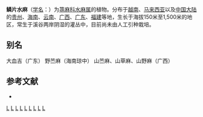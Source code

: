 {{Speciesbox 
| taxon = Debregeasia squamata
| status = NE
| status_system = IUCN3.1
| authority =  King ex Hook. f.
}}

'''鳞片水麻'''（[[学名|学名]]：{{lang|la|''Debregeasia squamata''}}）为[[荨麻科|荨麻科]][[水麻属|水麻属]]的植物。分布于[[越南|越南]]、[[马来西亚|马来西亚]]以及[[中国大陆|中国大陆]]的[[贵州|贵州]]、[[海南|海南]]、[[云南|云南]]、[[广西|广西]]、[[广东|广东]]、[[福建|福建]]等地，生长于海拔150米至1,500米的地区，常生于溪谷两岸阴湿的灌丛中，目前尚未由人工引种栽培。

== 别名 ==
大血吉（广东） 野苎麻（海南琼中） 山苎麻、山草麻、山野麻（广西）

== 参考文献 ==
<div class="references-small">
* {{cite web| url =http://www.bioinfo.cn/db05/KmzwSpecies.php?action=view&id=23170| title =鳞片水麻| work =《中国高等植物数据库全库》| publisher =中国科学院微生物研究所| author =昆明植物研究所| accessdate =2009-02-26| deadurl =yes| archiveurl =https://web.archive.org/web/20160305060307/http://www.bioinfo.cn/db05/KmzwSpecies.php?action=view&id=23170| archivedate =2016-03-05}}
</div>
{{Taxonbar|from=Q11173576}}

[[Category:水麻属|L]]
[[Category:越南植物|L]]
[[Category:馬來西亞植物|L]]
[[Category:贵州植物|L]]
[[Category:海南植物|L]]
[[Category:云南植物|L]]
[[Category:广西植物|L]]
[[Category:广东植物|L]]
[[Category:福建植物|L]]